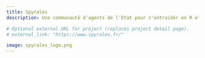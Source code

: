 ```yaml
---
title: Spyrales
description: Une communauté d'agents de l'Etat pour s'entraider en R et Python

# Optional external URL for project (replaces project detail page).
# external_link: "https://www.spyrales.fr/"

image: spyrales_logo.png
---
```


